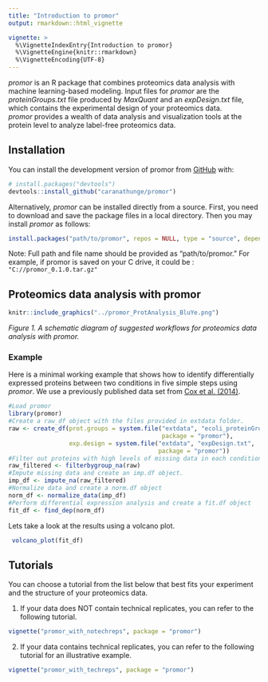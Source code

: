 ```yaml
---
title: "Introduction to promor"
output: rmarkdown::html_vignette

vignette: >
  %\VignetteIndexEntry{Introduction to promor}
  %\VignetteEngine{knitr::rmarkdown}
  %\VignetteEncoding{UTF-8}
---
```


*promor* is an R package that combines proteomics data analysis with machine 
learning-based modeling. Input files for *promor* are the *proteinGroups.txt* 
file produced by *MaxQuant* and an *expDesign.txt* file, which contains the 
experimental design of your proteomics data.  
*promor* provides a wealth of data analysis and visualization tools at the 
protein level to analyze label-free proteomics data.


## Installation

You can install the development version of promor from 
[GitHub](https://github.com/) with:

``` r
# install.packages("devtools")
devtools::install_github("caranathunge/promor")
```

Alternatively, *promor* can be installed directly from a source. First, you 
need to download and save the package files in a local directory. 
Then you may install *promor* as follows:

``` r
install.packages("path/to/promor", repos = NULL, type = "source", dependencies = TRUE)
```
Note: Full path and file name should be provided as "path/to/promor."
For example, if promor is saved on your C drive, 
it could be : `"C://promor_0.1.0.tar.gz"`

## Proteomics data analysis with promor
```r
knitr::include_graphics("../promor_ProtAnalysis_BluYe.png")
```

*Figure 1. A schematic diagram of suggested workflows for proteomics data analysis with promor.*

### Example

Here is a minimal working example that shows how to identify differentially
expressed proteins between two conditions in five simple steps using *promor*. 
We use a previously published data set from [Cox et al. (2014)](https://europepmc.org/article/MED/24942700#id609082).

```r
#Load promor
library(promor)
#Create a raw_df object with the files provided in extdata folder.
raw <- create_df(prot.groups = system.file("extdata", "ecoli_proteinGroups.txt", 
                                           package = "promor"), 
                 exp.design = system.file("extdata", "expDesign.txt", 
                                          package = "promor"))
#Filter out proteins with high levels of missing data in each condition
raw_filtered <- filterbygroup_na(raw)
#Impute missing data and create an imp.df object.
imp_df <- impute_na(raw_filtered)
#Normalize data and create a norm.df object
norm_df <- normalize_data(imp_df)
#Perform differential expression analysis and create a fit.df object
fit_df <- find_dep(norm_df)
```
Lets take a look at the results using a volcano plot.
```r
 volcano_plot(fit_df)
```


## Tutorials

You can choose a tutorial from the list below that best fits your experiment 
and the structure of your proteomics data.

1. If your data does NOT contain technical replicates, you can refer to the 
following tutorial.

``` r
vignette("promor_with_notechreps", package = "promor")
```

2. If your data contains technical replicates, you can refer to the following 
tutorial for an illustrative example.

``` r
vignette("promor_with_techreps", package = "promor")
```

